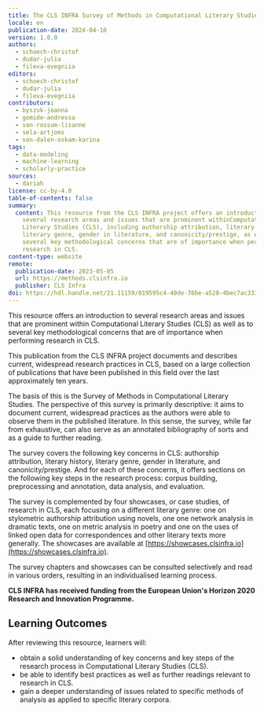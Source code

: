 ```yaml
---
title: The CLS INFRA Survey of Methods in Computational Literary Studies
locale: en
publication-date: 2024-04-10
version: 1.0.0
authors:
  - schoech-christof
  - dudar-julia
  - fileva-evegniia
editors:
  - schoech-christof
  - dudar-julia
  - fileva-evegniia
contributors:
  - byszuk-joanna
  - gomide-andressa
  - van-rossum-lisanne
  - sela-artjoms
  - van-dalen-oskam-karina
tags:
  - data-modeling
  - machine-learning
  - scholarly-practice
sources:
  - dariah
license: cc-by-4.0
table-of-contents: false
summary:
  content: This resource from the CLS INFRA project offers an introduction to
    several research areas and issues that are prominent withinComputational
    Literary Studies (CLS), including authorship attribution, literary history,
    literary genre, gender in literature, and canonicity/prestige, as well as to
    several key methodological concerns that are of importance when performing
    research in CLS.
content-type: website
remote:
  publication-date: 2023-05-05
  url: https://methods.clsinfra.io
  publisher: CLS Infra
doi: https://hdl.handle.net/21.11159/019595c4-40de-76be-a528-4bec7ac33349
---
```

This resource offers an introduction to several research areas and issues that are prominent within Computational Literary Studies (CLS) as well as to several key methodological concerns that are of importance when performing research in CLS.

This publication from the CLS INFRA project documents and describes current, widespread research practices in CLS, based on a large collection of publications that have been published in this field over the last approximately ten years.

The basis of this is the Survey of Methods in Computational Literary Studies.  The perspective of this survey is primarily descriptive: it aims to document current, widespread practices as the authors were able to observe them in the published literature. In this sense, the survey, while far from exhaustive, can also serve as an annotated bibliography of sorts and as a guide to further reading.

The survey covers the following key concerns in CLS: authorship attribution, literary history, literary genre, gender in literature, and canonicity/prestige. And for each of these concerns, it offers sections on the following key steps in the research process: corpus building, preprocessing and annotation, data analysis, and evaluation.

The survey is complemented by four showcases, or case studies, of research in CLS, each focusing on a different literary genre: one on stylometric authorship attribution using novels, one one network analysis in dramatic texts, one on metric analysis in poetry and one on the uses of linked open data for correspondences and other literary texts more generally. The showcases are available at [https://showcases.clsinfra.io](https://showcases.clsinfra.io).

The survey chapters and showcases can be consulted selectively and read in various orders, resulting in an individualised learning process.

**CLS INFRA has received funding from the European Union's Horizon 2020 Research and Innovation Programme.**

## Learning Outcomes

After reviewing this resource, learners will:

* obtain a solid understanding of key concerns and key steps of the research process in Computational Literary Studies (CLS).
* be able to identify best practices as well as further readings relevant to research in CLS.
* gain a deeper understanding of issues related to specific methods of analysis as applied to specific literary corpora.

<ExternalResource title="Interested in learning more?" subtitle="Check out &#x22;The CLS-Infra Survey of Methods in Computational Literary Studies&#x22;" url="https://methods.clsinfra.io" />
